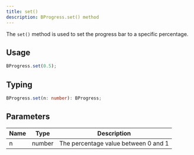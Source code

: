 ```yaml
---
title: set()
description: BProgress.set() method
---
```


The `set()` method is used to set the progress bar to a specific percentage.

## Usage

```js
BProgress.set(0.5);
```

## Typing

```ts
BProgress.set(n: number): BProgress;
```

## Parameters

| Name | Type   | Description          |
|------|--------|----------------------|
| n    | number | The percentage value between 0 and 1 |

